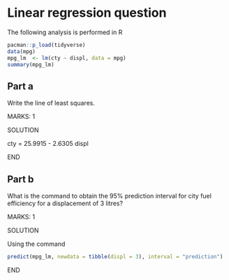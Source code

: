 # Linear regression question

The following analysis is performed in R
```r
pacman::p_load(tidyverse)
data(mpg)
mpg_lm  <- lm(cty ~ displ, data = mpg)
summary(mpg_lm)
```

## Part a

Write the line of least squares.

MARKS: 1

SOLUTION

cty = 25.9915 - 2.6305 displ

END

## Part b

What is the command to obtain the 95% prediction interval for city fuel efficiency for a displacement of 3 litres?

MARKS: 1

SOLUTION

Using the command

```r
predict(mpg_lm, newdata = tibble(displ = 3), interval = "prediction")
```

END

